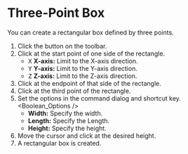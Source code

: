 
# Three-Point Box

<Reference shortcut='' command='Three-Point Box' button='Toolbar' />

You can  create a rectangular box defined by three points.

1. Click the button <ButtonIcon type="button-three-point-box" /> on the toolbar.
2. Click at the start point of one side of the rectangle.
   - <kbd>X</kbd> **X-axis:** Limit to the X-axis direction.
   - <kbd>Y</kbd> **Y-axis:** Limit to the Y-axis direction.
   - <kbd>Z</kbd> **Z-axis:** Limit to the Z-axis direction.
3. Click at the endpoint of that side of the rectangle.
4. Click at the third point of the rectangle.
5. Set the options in the command dialog and shortcut key.
   <Boolean_Options />
   - **Width:** Specify the width.
   - **Length:** Specify the Length.
   - **Height:** Specify the height.
6. Move the cursor and click at the desired height.
7. A rectangular box is created.



